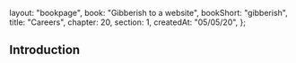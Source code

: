   layout: "bookpage",
  book: "Gibberish to a website",
  bookShort: "gibberish",
  title: "Careers",
  chapter: 20,
  section: 1,
  createdAt: "05/05/20",
};

## Introduction
